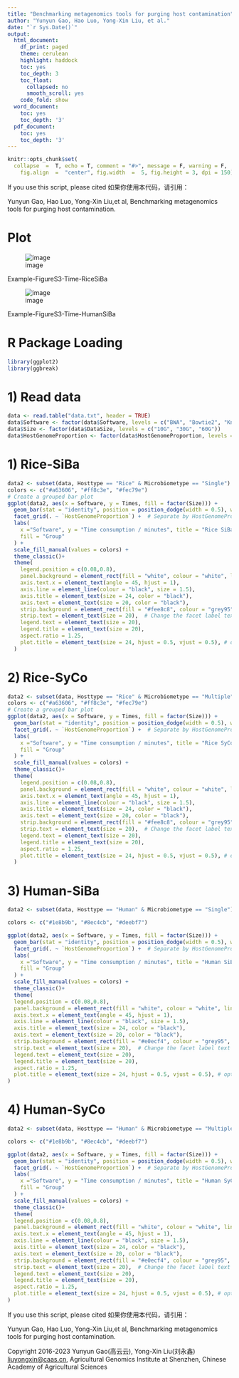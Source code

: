 ---
title: "Benchmarking metagenomics tools for purging host contamination"
author: "Yunyun Gao, Hao Luo, Yong-Xin Liu, et al."
date: "`r Sys.Date()`"
output: 
  html_document:
    df_print: paged
    theme: cerulean
    highlight: haddock
    toc: yes
    toc_depth: 3
    toc_float:
      collapsed: no
      smooth_scroll: yes
    code_fold: show
  word_document:
    toc: yes
    toc_depth: '3'
  pdf_document:
    toc: yes
    toc_depth: '3'
---

```{r setup, include = FALSE}
knitr::opts_chunk$set(
  collapse  =  T, echo = T, comment = "#>", message = F, warning = F,
	fig.align  =  "center", fig.width  =  5, fig.height = 3, dpi = 150)
```

If you use this script, please cited 如果你使用本代码，请引用：

 Yunyun Gao, Hao Luo, Yong-Xin Liu,et al, Benchmarking metagenomics tools for purging host contamination. 

# Plot
![image](FigureS3-Time-RiceSiBa.jpeg)

Example-FigureS3-Time-RiceSiBa

![image](FigureS3-Time-HumanSiBa.jpeg)

Example-FigureS3-Time-HumanSiBa

# R Package Loading
```{r}
library(ggplot2)
library(ggbreak)
```

# 1) Read data
```{r}
data <- read.table("data.txt", header = TRUE)
data$Software <- factor(data$Software, levels = c("BWA", "Bowtie2", "Kneaddata","KMCP","Kraken2","KrakenUniq"))
data$Size <- factor(data$DataSize, levels = c("10G", "30G", "60G"))
data$HostGenomeProportion <- factor(data$HostGenomeProportion, levels = c("90%", "50%", "10%"))
```

# 1) Rice-SiBa
```{r}
data2 <- subset(data, Hosttype == "Rice" & Microbiometype == "Single")
colors <- c("#a63606", "#ff8c3e", "#fec79e")
# Create a grouped bar plot
ggplot(data2, aes(x = Software, y = Times, fill = factor(Size))) +
  geom_bar(stat = "identity", position = position_dodge(width = 0.5), width = 0.5) +
  facet_grid(. ~ `HostGenomeProportion`) +  # Separate by HostGenomeProportion
  labs(
    x ="Software", y = "Time consumption / minutes", title = "Rice SiBa",
    fill = "Group"
  ) +
  scale_fill_manual(values = colors) +
  theme_classic()+
  theme(
    legend.position = c(0.08,0.8),
    panel.background = element_rect(fill = "white", colour = "white", linewidth = 0.25),  # Use linewidth instead of size
    axis.text.x = element_text(angle = 45, hjust = 1),
    axis.line = element_line(colour = "black", size = 1.5),
    axis.title = element_text(size = 24, color = "black"),
    axis.text = element_text(size = 20, color = "black"),
    strip.background = element_rect(fill = "#fee8c8", colour = "grey95", size = 1),  # Change the facet background color and border
    strip.text = element_text(size = 20),  # Change the facet label text size
    legend.text = element_text(size = 20),
    legend.title = element_text(size = 20),
    aspect.ratio = 1.25,
    plot.title = element_text(size = 24, hjust = 0.5, vjust = 0.5), # optional, add a title
  )

```


# 2) Rice-SyCo
```{r}
data2 <- subset(data, Hosttype == "Rice" & Microbiometype == "Multiple")
colors <- c("#a63606", "#ff8c3e", "#fec79e")
# Create a grouped bar plot
ggplot(data2, aes(x = Software, y = Times, fill = factor(Size))) +
  geom_bar(stat = "identity", position = position_dodge(width = 0.5), width = 0.5) +
  facet_grid(. ~ `HostGenomeProportion`) +  # Separate by HostGenomeProportion
  labs(
    x ="Software", y = "Time consumption / minutes", title = "Rice SyCo",
    fill = "Group"
  ) +
  scale_fill_manual(values = colors) +
  theme_classic()+
  theme(
    legend.position = c(0.08,0.8),
    panel.background = element_rect(fill = "white", colour = "white", linewidth = 0.25),  # Use linewidth instead of size
    axis.text.x = element_text(angle = 45, hjust = 1),
    axis.line = element_line(colour = "black", size = 1.5),
    axis.title = element_text(size = 24, color = "black"),
    axis.text = element_text(size = 20, color = "black"),
    strip.background = element_rect(fill = "#fee8c8", colour = "grey95", size = 1),  # Change the facet background color and border
    strip.text = element_text(size = 20),  # Change the facet label text size
    legend.text = element_text(size = 20),
    legend.title = element_text(size = 20),
    aspect.ratio = 1.25,
    plot.title = element_text(size = 24, hjust = 0.5, vjust = 0.5), # optional, add a title
  )

```

# 3) Human-SiBa
```{r}
data2 <- subset(data, Hosttype == "Human" & Microbiometype == "Single")

colors <- c("#1e8b9b", "#8ec4cb", "#deebf7")

ggplot(data2, aes(x = Software, y = Times, fill = factor(Size))) +
  geom_bar(stat = "identity", position = position_dodge(width = 0.5), width = 0.5) +
  facet_grid(. ~ `HostGenomeProportion`) +  # Separate by HostGenomeProportion
  labs( 
    x ="Software", y = "Time consumption / minutes", title = "Human SiBa",
    fill = "Group"
  ) +
  scale_fill_manual(values = colors) +
  theme_classic()+
  theme(
  legend.position = c(0.08,0.8),
  panel.background = element_rect(fill = "white", colour = "white", linewidth = 0.25),  # Use linewidth instead of size
  axis.text.x = element_text(angle = 45, hjust = 1),
  axis.line = element_line(colour = "black", size = 1.5),
  axis.title = element_text(size = 24, color = "black"),
  axis.text = element_text(size = 20, color = "black"),
  strip.background = element_rect(fill = "#e0ecf4", colour = "grey95", size = 1),  # Change the facet background color and border
  strip.text = element_text(size = 20),  # Change the facet label text size
  legend.text = element_text(size = 20),
  legend.title = element_text(size = 20),
  aspect.ratio = 1.25,
  plot.title = element_text(size = 24, hjust = 0.5, vjust = 0.5), # optional, add a title
)
```

# 4) Human-SyCo
```{r}
data2 <- subset(data, Hosttype == "Human" & Microbiometype == "Multiple")

colors <- c("#1e8b9b", "#8ec4cb", "#deebf7")

ggplot(data2, aes(x = Software, y = Times, fill = factor(Size))) +
  geom_bar(stat = "identity", position = position_dodge(width = 0.5), width = 0.5) +
  facet_grid(. ~ `HostGenomeProportion`) +  # Separate by HostGenomeProportion
  labs( 
    x ="Software", y = "Time consumption / minutes", title = "Human SyCo",
    fill = "Group"
  ) +
  scale_fill_manual(values = colors) +
  theme_classic()+
  theme(
  legend.position = c(0.08,0.8),
  panel.background = element_rect(fill = "white", colour = "white", linewidth = 0.25),  # Use linewidth instead of size
  axis.text.x = element_text(angle = 45, hjust = 1),
  axis.line = element_line(colour = "black", size = 1.5),
  axis.title = element_text(size = 24, color = "black"),
  axis.text = element_text(size = 20, color = "black"),
  strip.background = element_rect(fill = "#e0ecf4", colour = "grey95", size = 1),  # Change the facet background color and border
  strip.text = element_text(size = 20),  # Change the facet label text size
  legend.text = element_text(size = 20),
  legend.title = element_text(size = 20),
  aspect.ratio = 1.25,
  plot.title = element_text(size = 24, hjust = 0.5, vjust = 0.5), # optional, add a title
)
```

If you use this script, please cited 如果你使用本代码，请引用：

 Yunyun Gao, Hao Luo, Yong-Xin Liu,et al, Benchmarking metagenomics tools for purging host contamination. 

Copyright 2016-2023 Yunyun Gao(高云云), Yong-Xin Liu(刘永鑫) <liuyongxin@caas.cn>, Agricultural Genomics Institute at Shenzhen, Chinese Academy of Agricultural Sciences
